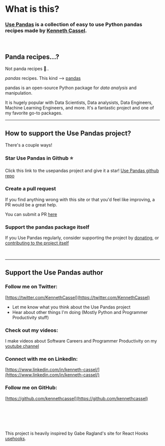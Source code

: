 # What is this?

### [Use Pandas](/) is a collection of easy to use Python pandas recipes made by [Kenneth Cassel](https://twitter.com/KennethCassel).

<br />

## Panda recipes...?

Not panda recipes 🐼..

_pandas_ recipes. This kind --> [pandas](https://pandas.pydata.org/docs/getting_started/overview.html)

pandas is an open-source Python package for _data analysis_ and manipulation.

It is hugely popular with Data Scientists, Data analysists, Data Engineers, Machine Learning Engineers, and more.
It's a fantastic project and one of my favorite go-to packages.

---

## How to support the Use Pandas project?

There's a couple ways!

### Star Use Pandas in Github ⭐️

Click this link to the usepandas project and give it a star! [Use Pandas github repo](https://github.com/kennethcassel/usepandas)

### Create a pull request

If you find anything wrong with this site or that you'd feel like improving, a PR would be a great help.

You can submit a PR [here](https://github.com/kennethcassel/usepandas)

### Support the pandas package itself

If you Use Pandas regularly, consider supporting the project by [donating](https://pandas.pydata.org/donate.html),
or [contributing to the project itself](https://github.com/pandas-dev/pandas)

<br />

---

## Support the Use Pandas author

### Follow me on Twitter:

[https://twitter.com/KennethCassel](https://twitter.com/KennethCassel)

- Let me know what you think about the Use Pandas project
- Hear about other things I'm doing (Mostly Python and Programmer Productivity stuff)

### Check out my videos:

I make videos about Software Careers and Programmer Productivity on my [youtube channel](https://www.youtube.com/channel/UCTSEIV0w0SjNDkt3M3_Jsvw)

### Connect with me on LinkedIn:

[https://www.linkedin.com/in/kenneth-cassel/](https://www.linkedin.com/in/kenneth-cassel/)

### Follow me on GitHub:

[https://github.com/kennethcassel](https://github.com/kennethcassel)

<br />
<br />
<br />
<br />

This project is heavily inspired by Gabe Ragland's site for React Hooks [usehooks](https://www.usehooks.com).
